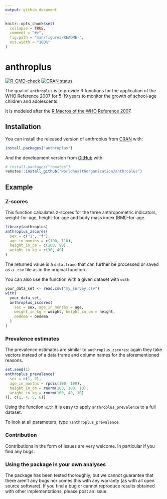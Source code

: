 ```yaml
---
output: github_document
---
```


<!-- README.md is generated from README.Rmd. Please edit that file -->

```r
knitr::opts_chunk$set(
  collapse = TRUE,
  comment = "#>",
  fig.path = "man/figures/README-",
  out.width = "100%"
)
```

# anthroplus

<!-- badges: start -->
[![R-CMD-check](https://github.com/WorldHealthOrganization/anthroplus/workflows/R-CMD-check/badge.svg)](https://github.com/WorldHealthOrganization/anthroplus/actions)
[![CRAN status](https://www.r-pkg.org/badges/version/anthroplus)](https://CRAN.R-project.org/package=anthroplus)
<!-- badges: end -->

The goal of `anthroplus` is to provide R functions for the application of
the WHO Reference 2007 for 5-19 years to monitor the growth of school-age
children and adolescents.

It is modeled after the [R Macros of the WHO Reference 2007](https://www.who.int/tools/growth-reference-data-for-5to19-years/application-tools).

## Installation

You can install the released version of anthroplus from [CRAN](https://CRAN.R-project.org) with:

``` r
install.packages("anthroplus")
```

And the development version from [GitHub](https://github.com/) with:

``` r
# install.packages("remotes")
remotes::install_github("worldhealthorganization/anthroplus")
```
## Example

### Z-scores

This function calculates z-scores for the three anthropometric indicators, 
weight-for-age, height-for-age and body mass index (BMI)-for-age.

```r
library(anthroplus)
anthroplus_zscores(
  sex = c("1", "f"),
  age_in_months = c(100, 110),
  height_in_cm = c(100, 90),
  weight_in_kg = c(30, 40)
)
```

The returned value is a `data.frame` that can further be processed or
saved as a `.csv` file as in the original function.

You can also use the function with a given dataset with `with`

``` r
your_data_set <- read.csv("my_survey.csv")
with(
  your_data_set,
  anthroplus_zscores(
    sex = sex, age_in_months = age,
    weight_in_kg = weight, height_in_cm = height, 
    oedema = oedema
  )
)
```

### Prevalence estimates

The prevalence estimates are similar to `anthroplus_zscores`: again they
take vectors instead of a data frame and column names for the
aforementioned reasons.

```r
set.seed(1)
anthroplus_prevalence(
  sex = c(1, 2),
  age_in_months = rpois(100, 100),
  height_in_cm = rnorm(100, 100, 10),
  weight_in_kg = rnorm(100, 40, 10)
)[, c(1, 4, 5, 6)]
```
Using the function `with` it is easy to apply `anthroplus_prevalence` to a
full dataset.

To look at all parameters, type `?anthroplus_prevalence`.

### Contribution

Contributions in the form of issues are very welcome. In particular if you
find any bugs.

### Using the package in your own analyses

The package has been tested thoroughly, but we cannot guarantee that
there aren’t any bugs nor comes this with any warranty (as with all open
source software). If you find a bug or cannot reproduce results obtained
with other implementations, please post an issue.
